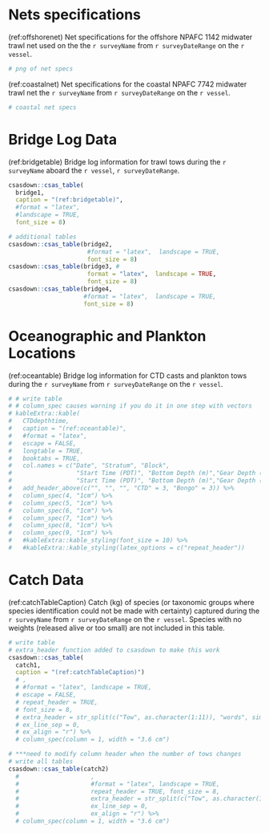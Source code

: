 \newpage
\clearpage

# Nets specifications {#app:appNet}

(ref:offshorenet) Net specifications for the offshore NPAFC 1142 midwater trawl net used on the the `r surveyName` from `r surveyDateRange` on the `r vessel`.

```r

# png of net specs

```

(ref:coastalnet) Net specifications for the coastal NPAFC 7742 midwater trawl net the `r surveyName` from `r surveyDateRange` on the `r vessel`.

```r

# coastal net specs

```

\clearpage

# Bridge Log Data {#app:appBridge} 

(ref:bridgetable) Bridge log information for trawl tows during the `r surveyName` aboard the `r vessel`, `r surveyDateRange`.

```r

csasdown::csas_table(
  bridge1,
  caption = "(ref:bridgetable)",
  #format = "latex",
  #landscape = TRUE,
  font_size = 8)

# additional tables
csasdown::csas_table(bridge2, 
                      #format = "latex",  landscape = TRUE,  
                      font_size = 8) 
csasdown::csas_table(bridge3, #
                      format = "latex",  landscape = TRUE,  
                      font_size = 8) 
csasdown::csas_table(bridge4, 
                     #format = "latex",  landscape = TRUE,  
                     font_size = 8) 

```

\clearpage

# Oceanographic and Plankton Locations {#app:appOcean}  
  
(ref:oceantable) Bridge log information for CTD casts and plankton tows during the `r surveyName` from `r surveyDateRange` on the `r vessel`.

```r

# # write table
# # column_spec causes warning if you do it in one step with vectors
# kableExtra::kable(
#   CTDdepthtime, 
#   caption = "(ref:oceantable)",
#   #format = "latex",
#   escape = FALSE,
#   longtable = TRUE,
#   booktabs = TRUE,
#   col.names = c("Date", "Stratum", "Block", 
#                  "Start Time (PDT)", "Bottom Depth (m)","Gear Depth (m)",
#                  "Start Time (PDT)", "Bottom Depth (m)","Gear Depth (m)")) %>%
#   add_header_above(c("", "", "", "CTD" = 3, "Bongo" = 3)) %>%
#   column_spec(4, "1cm") %>%
#   column_spec(5, "1cm") %>%
#   column_spec(6, "1cm") %>%
#   column_spec(7, "1cm") %>%
#   column_spec(8, "1cm") %>%
#   column_spec(9, "1cm") %>%
#   #kableExtra::kable_styling(font_size = 10) %>%
#   #kableExtra::kable_styling(latex_options = c("repeat_header"))

```
\clearpage

# Catch Data {#app:appCatch}  

(ref:catchTableCaption) Catch (kg) of species (or taxonomic groups where species identification could not be made with certainty) captured during the `r surveyName` from `r surveyDateRange` on the `r vessel`. Species with no weights (released alive or too small) are not included in this table.

```r

# write table
# extra_header function added to csasdown to make this work
csasdown::csas_table(
  catch1,
  caption = "(ref:catchTableCaption)")
  # ,
  # #format = "latex", landscape = TRUE,
  # escape = FALSE,
  # repeat_header = TRUE,
  # font_size = 8,
  # extra_header = str_split(c("Tow", as.character(1:11)), "words", simplify = TRUE),
  # ex_line_sep = 0,
  # ex_align = "r") %>%
  # column_spec(column = 1, width = "3.6 cm")

# ***need to modify column header when the number of tows changes
# write all tables
csasdown::csas_table(catch2)
  #                    ,
  #                    #format = "latex", landscape = TRUE, 
  #                    repeat_header = TRUE, font_size = 8,
  #                    extra_header = str_split(c("Tow", as.character(12:22)), "words", simplify = TRUE),
  #                    ex_line_sep = 0,
  #                    ex_align = "r") %>%
  # column_spec(column = 1, width = "3.6 cm")

```
\clearpage
  